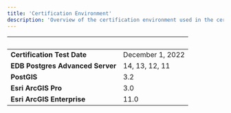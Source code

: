 ```yaml
---
title: 'Certification Environment'
description: 'Overview of the certification environment used in the certification of Esri ArcGIS Pro and Esri ArcGIS Enterprise'
---
```


|  &nbsp;    | &nbsp; |
| ----------- | ----------- |
| **Certification Test Date**      |   December 1, 2022    |
| **EDB Postgres Advanced Server**  |  14, 13, 12, 11    |
| **PostGIS**  |  3.2    |
| **Esri ArcGIS Pro**  |   3.0   |
| **Esri ArcGIS Enterprise**  |   11.0   |